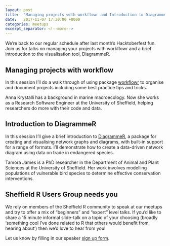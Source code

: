 ```yaml
---
layout: post
title:  "Managing projects with workflowr and Introduction to DiagrammeR"
date:   2017-11-07 17:30:00 +0000
categories: meetups
excerpt_separator: <!--more-->
---
```


We're back to our regular schedule after last month's Hacktoberfest fun. Join us for talks on managing your projects with workflowr and a brief introduction to the visualisation tool, DiagrammeR.

<!--more-->

## Managing projects with workflow

In this session I'll do a walk through of using package [workflowr](https://jdblischak.github.io/workflowr/) to organise and document projects including some best practice tips and tricks.

Anna Krystalli has a background in marine macroecology. Now she works as a Research Software Engineer at the University of Sheffield, helping researchers do more with their code and data.

## Introduction to DiagrammeR

In this session I'll give a brief introduction to [DiagrammeR](http://rich-iannone.github.io/DiagrammeR/), a package for creating and visualising network graphs and diagrams, with built-in support for a range of formats. I'll demonstrate how to create a data-driven network diagram using data on trade in endangered species.

Tamora James is a PhD researcher in the Department of Animal and Plant Sciences at the University of Sheffield. Her work involves modelling populations of vulnerable bird species to determine effective conservation interventions.

## Sheffield R Users Group needs you

We rely on members of the Sheffield R community to speak at our meetups and try to offer a mix of "beginners" and "expert" level talks. If you'd like to share a 15 minute informal slide-talk on a topic of your choosing (broadly 'something cool I've done related to R that others would benefit from hearing about') then we'd love to hear from you!

Let us know by filling in our speaker [sign up form](https://goo.gl/forms/6EQaWs7PsxdOP04l2).
